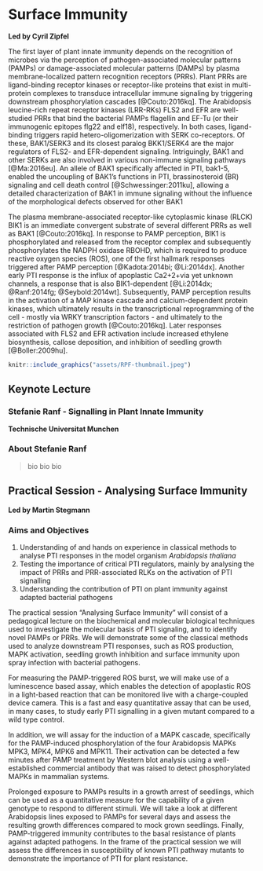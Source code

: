 # Surface Immunity {-}

**Led by Cyril Zipfel**

The first layer of plant innate immunity depends on the recognition of microbes via the perception of pathogen-associated molecular patterns (PAMPs) or damage-associated molecular patterns (DAMPs) by plasma membrane-localized pattern recognition receptors (PRRs). Plant PRRs are ligand-binding receptor kinases or receptor-like proteins that exist in multi-protein complexes to transduce intracellular immune signaling by triggering downstream phosphorylation cascades [@Couto:2016kq]. The Arabidopsis leucine-rich repeat receptor kinases (LRR-RKs) FLS2 and EFR are well-studied PRRs that bind the bacterial PAMPs flagellin and EF-Tu (or their immunogenic epitopes flg22 and elf18), respectively. In both cases, ligand-binding triggers rapid hetero-oligomerization with SERK co-receptors. Of these, BAK1/SERK3 and its closest paralog BKK1/SERK4 are the major regulators of FLS2- and EFR-dependent signaling. Intriguingly, BAK1 and other SERKs are also involved in various non-immune signaling pathways [@Ma:2016eu]. An allele of BAK1 specifically affected in PTI, bak1-5, enabled the uncoupling of BAK1’s functions in PTI, brassinosteroid (BR) signaling and cell death control [@Schwessinger:2011ku], allowing a detailed characterization of BAK1 in immune signaling without the influence of the morphological defects observed for other BAK1 

The plasma membrane-associated receptor-like cytoplasmic kinase (RLCK) BIK1 is an immediate convergent substrate of several different PRRs as well as BAK1 [@Couto:2016kq]. In response to PAMP perception, BIK1 is phosphorylated and released from the receptor complex and subsequently phosphorylates the NADPH oxidase RBOHD, which is required to produce reactive oxygen species (ROS), one of the first hallmark responses triggered after PAMP perception [@Kadota:2014bi; @Li:2014dx]. Another early PTI response is the influx of apoplastic Ca2+2+via yet unknown channels, a response that is also BIK1-dependent [@Li:2014dx; @Ranf:2014fg; @Seybold:2014wt]. Subsequently, PAMP perception results in the activation of a MAP kinase cascade and calcium-dependent protein kinases, which ultimately results in the transcriptional reprogramming of the cell - mostly via WRKY transcription factors - and ultimately to the restriction of pathogen growth [@Couto:2016kq]. Later responses associated with FLS2 and EFR activation include increased ethylene biosynthesis, callose deposition, and inhibition of seedling growth [@Boller:2009hu].


```r
knitr::include_graphics("assets/RPF-thumbnail.jpeg")
```

## Keynote Lecture {-}

### Stefanie Ranf - Signalling in Plant Innate Immunity {-}
**Technische Universitat Munchen**

### About Stefanie Ranf {-}

> bio bio bio

## Practical Session - Analysing Surface Immunity {-}

**Led by Martin Stegmann**

### Aims and Objectives {-}

1. Understanding of and hands on experience in classical methods to analyse PTI responses in the model organism _Arabidopsis thaliana_
2. Testing the importance of critical PTI regulators, mainly by analysing the impact of PRRs and PRR-associated RLKs on the activation of PTI signalling 
3. Understanding the contribution of PTI on plant immunity against adapted bacterial pathogens

The practical session “Analysing Surface Immunity” will consist of a pedagogical lecture on the biochemical and molecular biological techniques used to investigate the molecular basis of PTI signaling, and to identify novel PAMPs or PRRs. We will demonstrate some of the classical methods used to analyze downstream PTI responses, such as ROS production, MAPK activation, seedling growth inhibition and surface immunity upon spray infection with bacterial pathogens.

For measuring the PAMP-triggered ROS burst, we will make use of a luminescence based assay, which enables the detection of apoplastic ROS in a light-based reaction that can be monitored live with a charge-coupled device camera. This is a fast and easy quantitative assay that can be used, in many cases, to study early PTI signalling in a given mutant compared to a wild type control.

In addition, we will assay for the induction of a MAPK cascade, specifically for the PAMP-induced phosphorylation of the four Arabidopsis MAPKs MPK3, MPK4, MPK6 and MPK11. Their activation can be detected a few minutes after PAMP treatment by Western blot analysis using a well-established commercial antibody that was raised to detect phosphorylated MAPKs in mammalian systems.

Prolonged exposure to PAMPs results in a growth arrest of seedlings, which can be used as a quantitative measure for the capability of a given genotype to respond to different stimuli. We will take a look at different Arabidopsis lines exposed to PAMPs for several days and assess the resulting growth differences compared to mock grown seedlings.
Finally, PAMP-triggered immunity contributes to the basal resistance of plants against adapted pathogens. In the frame of the practical session we will assess the differences in susceptibility of known PTI pathway mutants to demonstrate the importance of PTI for plant resistance.
